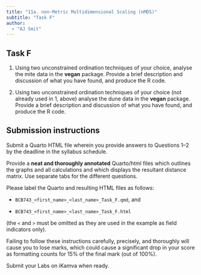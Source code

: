 ```yaml
---
title: "11a. non-Metric Multidimensional Scaling (nMDS)"
subtitle: "Task F"
author: 
  - "AJ Smit"
---
```


## Task F

1. Using two unconstrained ordination techniques of your choice, analyse the mite data in the **vegan** package. Provide a brief description and discussion of what you have found, and produce the R code.

2. Using two unconstrained ordination techniques of your choice (not already used in 1, above) analyse the dune data in the **vegan** package. Provide a brief description and discussion of what you have found, and produce the R code.

::: callout-important
## Submission instructions

Submit a Quarto HTML file wherein you provide answers to Questions 1--2 by the deadline in the syllabus schedule.

Provide a **neat and thoroughly annotated** Quarto/html files which outlines the graphs and all calculations and which displays the resultant distance matrix. Use separate tabs for the different questions.

Please label the Quarto and resulting HTML files as follows:

-   `BCB743_<first_name>_<last_name>_Task_F.qmd`, and

-   `BCB743_<first_name>_<last_name>_Task_F.html`

(the `<` and `>` must be omitted as they are used in the example as field indicators only).

Failing to follow these instructions carefully, precisely, and thoroughly will cause you to lose marks, which could cause a significant drop in your score as formatting counts for 15% of the final mark (out of 100%).

Submit your Labs on iKamva when ready.
:::

